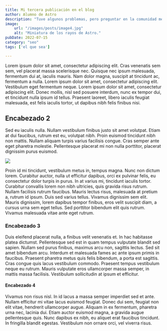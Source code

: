 ```yaml
---
title: Mi tercera publicación en el blog
author: Alumno de Astro
description: "Tuve algunos problemas, pero preguntar en la comunidad me ayudó mucho."
image:
    url: "/images/posts/image4.jpg"
    alt: "Miniatura de los rayos de Astro."
pubDate: 2022-07-15
category: "seo"
tags: ['el que sea']

---
```

Lorem ipsum dolor sit amet, consectetur adipiscing elit. Cras venenatis sem sem, vel placerat massa scelerisque nec. Quisque nec ipsum malesuada, fermentum dui at, iaculis mauris. Nam dolor magna, suscipit at tincidunt ac, fermentum a nulla. Lorem ipsum dolor sit amet, consectetur adipiscing elit. Vestibulum eget fermentum neque. Lorem ipsum dolor sit amet, consectetur adipiscing elit. Donec mollis, nisl sed posuere interdum, nunc ex tempor dui, et tincidunt nulla ipsum id tellus. Praesent laoreet, libero iaculis feugiat malesuada, est felis iaculis tortor, ut dapibus nibh felis finibus nisi.
## Encabezado 2
Sed eu iaculis nulla. Nullam vestibulum   finibus justo sit amet volutpat. Etiam at dui faucibus, rutrum est eu, volutpat nibh. Proin euismod tincidunt nibh non mattis. Nullam aliquam turpis varius facilisis congue. Cras semper ante eget pharetra molestie. Pellentesque placerat mi non nulla porttitor, placerat dignissim purus euismod.


![](/images/posts/image4.jpg)

Proin id mi tincidunt, vestibulum metus in, tempus magna. Nunc non dictum lorem. Curabitur auctor, nulla ut efficitur dapibus, orci ex pulvinar felis, eu consectetur dolor turpis in purus. In at varius mi, tincidunt iaculis tortor. Curabitur convallis lorem non nibh ultricies, quis gravida risus rutrum. Nullam facilisis rutrum faucibus. Mauris lectus risus, malesuada at pretium a, rutrum id ipsum. Duis sed varius tellus. Vivamus dignissim sem elit. Mauris dignissim, lorem dapibus tempor finibus, eros velit suscipit diam, a cursus urna sem eget tellus. Sed porttitor bibendum elit quis rutrum. Vivamus malesuada vitae ante eget rutrum.

### Encabezado 3
Duis eleifend placerat nulla, a finibus velit venenatis et. In hac habitasse platea dictumst. Pellentesque sed est in quam tempus vulputate blandit sed sapien. Nullam sed purus finibus, maximus arcu non, sagittis lectus. Sed sit amet bibendum arcu. Interdum et malesuada fames ac ante ipsum primis in faucibus. Praesent pharetra metus quis felis bibendum, a porta est sagittis. Cras congue quis lacus vestibulum commodo. Praesent tempus vestibulum neque eu rutrum. Mauris vulputate eros ullamcorper massa semper, in mattis massa facilisis. Vestibulum sollicitudin at ipsum et efficitur.
#### Encabezado 4
Vivamus non risus nisl. In id lacus a massa semper imperdiet sed et ante. Nullam efficitur mi vitae lacus euismod feugiat. Donec dui sem, feugiat non elit vitae, hendrerit ullamcorper augue. Aliquam in ex fermentum, pharetra urna nec, lacinia dui. Etiam auctor euismod magna, a gravida augue pellentesque quis. Nunc dapibus ex nibh, eu aliquet erat faucibus tincidunt. In fringilla blandit egestas. Vestibulum non ornare orci, vel viverra risus.